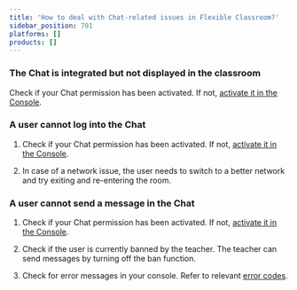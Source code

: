 ```yaml
---
title: 'How to deal with Chat-related issues in Flexible Classroom?'
sidebar_position: 701
platforms: []
products: []
---
```



### The Chat is integrated but not displayed in the classroom

Check if your Chat permission has been activated. If not, [activate it in the Console](/flexible-classroom/get-started/enable-flexible-classroom#configure-chat).

### A user cannot log into the Chat

1. Check if your Chat permission has been activated. If not, [activate it in the Console](/flexible-classroom/get-started/enable-flexible-classroom#configure-chat).

1. In case of a network issue, the user needs to switch to a better network and try exiting and re-entering the room.

### A user cannot send a message in the Chat

1. Check if your Chat permission has been activated. If not, [activate it in the Console](/flexible-classroom/get-started/enable-flexible-classroom#configure-chat).

1. Check if the user is currently banned by the teacher. The teacher can send messages by turning off the ban function.

1. Check for error messages in your console. Refer to relevant [error codes](/agora-chat/reference/error-codes).
